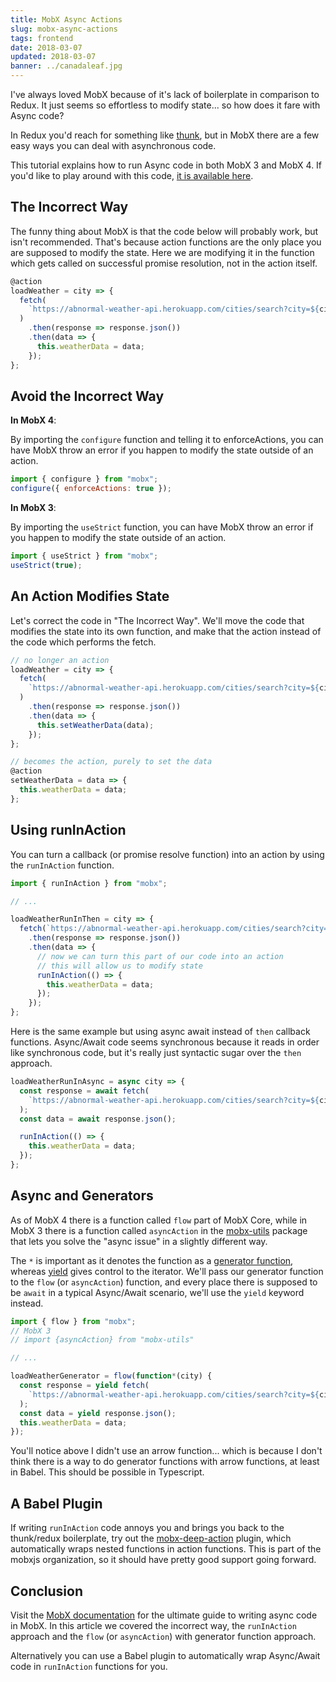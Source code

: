 ```yaml
---
title: MobX Async Actions
slug: mobx-async-actions
tags: frontend
date: 2018-03-07
updated: 2018-03-07
banner: ../canadaleaf.jpg
---
```



I've always loved MobX because of it's lack of boilerplate in comparison to Redux. It just seems so effortless to modify state... so how does it fare with Async code?

In Redux you'd reach for something like [thunk](https://github.com/gaearon/redux-thunk), but in MobX there are a few easy ways you can deal with asynchronous code.

This tutorial explains how to run Async code in both MobX 3 and MobX 4. If you'd like to play around with this code, [it is available here](https://github.com/leighhalliday/mobx-async-actions).

<YouTube id="r2rIen5pEbQ" />

## The Incorrect Way

The funny thing about MobX is that the code below will probably work, but isn't recommended. That's because action functions are the only place you are supposed to modify the state. Here we are modifying it in the function which gets called on successful promise resolution, not in the action itself.

```js
@action
loadWeather = city => {
  fetch(
    `https://abnormal-weather-api.herokuapp.com/cities/search?city=${city}`
  )
    .then(response => response.json())
    .then(data => {
      this.weatherData = data;
    });
};
```

## Avoid the Incorrect Way

**In MobX 4**:

By importing the `configure` function and telling it to enforceActions, you can have MobX throw an error if you happen to modify the state outside of an action.

```js
import { configure } from "mobx";
configure({ enforceActions: true });
```

**In MobX 3**:

By importing the `useStrict` function, you can have MobX throw an error if you happen to modify the state outside of an action.

```js
import { useStrict } from "mobx";
useStrict(true);
```

## An Action Modifies State

Let's correct the code in "The Incorrect Way". We'll move the code that modifies the state into its own function, and make that the action instead of the code which performs the fetch.

```js
// no longer an action
loadWeather = city => {
  fetch(
    `https://abnormal-weather-api.herokuapp.com/cities/search?city=${city}`
  )
    .then(response => response.json())
    .then(data => {
      this.setWeatherData(data);
    });
};

// becomes the action, purely to set the data
@action
setWeatherData = data => {
  this.weatherData = data;
};
```

## Using runInAction

You can turn a callback (or promise resolve function) into an action by using the `runInAction` function.

```js
import { runInAction } from "mobx";

// ...

loadWeatherRunInThen = city => {
  fetch(`https://abnormal-weather-api.herokuapp.com/cities/search?city=${city}`)
    .then(response => response.json())
    .then(data => {
      // now we can turn this part of our code into an action
      // this will allow us to modify state
      runInAction(() => {
        this.weatherData = data;
      });
    });
};
```

Here is the same example but using async await instead of `then` callback functions. Async/Await code seems synchronous because it reads in order like synchronous code, but it's really just syntactic sugar over the `then` approach.

```js
loadWeatherRunInAsync = async city => {
  const response = await fetch(
    `https://abnormal-weather-api.herokuapp.com/cities/search?city=${city}`
  );
  const data = await response.json();

  runInAction(() => {
    this.weatherData = data;
  });
};
```

## Async and Generators

As of MobX 4 there is a function called `flow` part of MobX Core, while in MobX 3 there is a function called `asyncAction` in the [mobx-utils](https://www.npmjs.com/package/mobx-utils) package that lets you solve the "async issue" in a slightly different way.

The `*` is important as it denotes the function as a [generator function](https://developer.mozilla.org/en-US/docs/Web/JavaScript/Reference/Statements/function*), whereas [yield](https://developer.mozilla.org/en-US/docs/Web/JavaScript/Reference/Operators/yield) gives control to the iterator. We'll pass our generator function to the `flow` (or `asyncAction`) function, and every place there is supposed to be `await` in a typical Async/Await scenario, we'll use the `yield` keyword instead.

```js
import { flow } from "mobx";
// MobX 3
// import {asyncAction} from "mobx-utils"

// ...

loadWeatherGenerator = flow(function*(city) {
  const response = yield fetch(
    `https://abnormal-weather-api.herokuapp.com/cities/search?city=${city}`
  );
  const data = yield response.json();
  this.weatherData = data;
});
```

You'll notice above I didn't use an arrow function... which is because I don't think there is a way to do generator functions with arrow functions, at least in Babel. This should be possible in Typescript.

## A Babel Plugin

If writing `runInAction` code annoys you and brings you back to the thunk/redux boilerplate, try out the [mobx-deep-action](https://github.com/mobxjs/babel-plugin-mobx-deep-action) plugin, which automatically wraps nested functions in action functions. This is part of the mobxjs organization, so it should have pretty good support going forward.

## Conclusion

Visit the [MobX documentation](https://mobx.js.org/best/actions.html#writing-asynchronous-actions) for the ultimate guide to writing async code in MobX. In this article we covered the incorrect way, the `runInAction` approach and the `flow` (or `asyncAction`) with generator function approach.

Alternatively you can use a Babel plugin to automatically wrap Async/Await code in `runInAction` functions for you.
